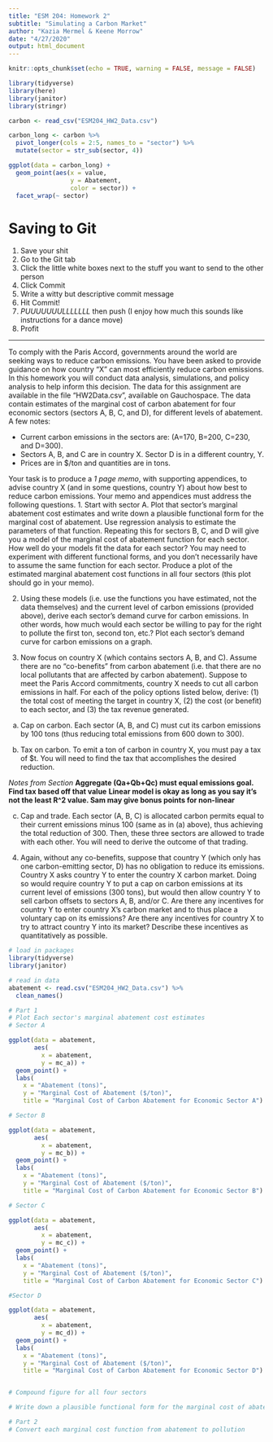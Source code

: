 ```yaml
---
title: "ESM 204: Homework 2"
subtitle: "Simulating a Carbon Market"
author: "Kazia Mermel & Keene Morrow"
date: "4/27/2020"
output: html_document
---
```


```r
knitr::opts_chunk$set(echo = TRUE, warning = FALSE, message = FALSE)

library(tidyverse)
library(here)
library(janitor)
library(stringr)

carbon <- read_csv("ESM204_HW2_Data.csv")

carbon_long <- carbon %>%
  pivot_longer(cols = 2:5, names_to = "sector") %>%
  mutate(sector = str_sub(sector, 4))

ggplot(data = carbon_long) +
  geom_point(aes(x = value,
                 y = Abatement,
                 color = sector)) +
  facet_wrap(~ sector)
```
# Saving to Git
1. Save your shit
2. Go to the Git tab
3. Click the little white boxes next to the stuff you want to send to the other person
4. Click Commit
5. Write a witty but descriptive commit message
6. Hit Commit!
7. *PUUUUUUULLLLLLL* then push (I enjoy how much this sounds like instructions for a dance move)
8. Profit

***

To comply with the Paris Accord, governments around the world are seeking ways to reduce carbon emissions. You have been asked to provide guidance on how country “X” can most efficiently reduce carbon emissions. In this homework you will conduct data analysis, simulations, and policy analysis to help inform this decision. The data for this assignment are available in the file “HW2Data.csv”, available on Gauchospace. The data contain estimates of the marginal cost of carbon abatement for four economic sectors (sectors A, B, C, and D), for different levels of abatement. A few notes:

- Current carbon emissions in the sectors are: (A=170, B=200, C=230, and D=300).
- Sectors A, B, and C are in country X. Sector D is in a different country, Y.
- Prices are in $/ton and quantities are in tons.

Your task is to produce a *1 page memo*, with supporting appendices, to advise country X (and in some questions, country Y) about how best to reduce carbon emissions. Your memo and appendices must address the following questions.
1. Start with sector A. Plot that sector’s marginal abatement cost estimates and write down a plausible functional form for the marginal cost of abatement. Use regression analysis to estimate the parameters of that function. Repeating this for sectors B, C, and D will give you a model of the marginal cost of abatement function for each sector. How well do your models fit the data for each sector? You may need to experiment with different functional forms, and you don’t necessarily have to assume the same function for each sector. Produce a plot of the estimated marginal abatement cost functions in all four sectors (this plot should go in your memo).

2. Using these models (i.e. use the functions you have estimated, not the data themselves) and the current level of carbon emissions (provided above), derive each sector’s demand curve for carbon emissions. In other words, how much would each sector be willing to pay for the right to pollute the first ton, second ton, etc.? Plot each sector’s demand curve for carbon emissions on a graph.

3. Now focus on country X (which contains sectors A, B, and C). Assume there are no “co-benefits” from carbon abatement (i.e. that there are no local pollutants that are affected by carbon abatement). Suppose to meet the Paris Accord commitments, country X needs to cut all carbon emissions in half. For each of the policy options listed below, derive: (1) the total cost of meeting the target in country X, (2) the cost (or benefit) to each sector, and (3) the tax revenue generated.

a. Cap on carbon. Each sector (A, B, and C) must cut its carbon emissions by 100 tons (thus reducing total emissions from 600 down to 300).

b. Tax on carbon. To emit a ton of carbon in country X, you must pay a tax of $t. You will need to find the tax that accomplishes the desired reduction.

*Notes from Section*
**Aggregate (Qa+Qb+Qc) must equal emissions goal. Find tax based off that value** 
**Linear model is okay as long as you say it's not the least R^2 value. Sam may give bonus points for non-linear**

c. Cap and trade. Each sector (A, B, C) is allocated carbon permits equal to their current emissions minus 100 (same as in (a) above), thus achieving the total reduction of 300. Then, these three sectors are allowed to trade with each other. You will need to derive the outcome of that trading.

4. Again, without any co-benefits, suppose that country Y (which only has one carbon-emitting sector, D) has no obligation to reduce its emissions. Country X asks country Y to enter the country X carbon market. Doing so would require country Y to put a cap on carbon emissions at its current level of emissions (300 tons), but would then allow country Y to sell carbon offsets to sectors A, B, and/or C. Are there any incentives for country Y to enter country X’s carbon market and to thus place a voluntary cap on its emissions? Are there any incentives for country X to try to attract country Y into its market? Describe these incentives as quantitatively as possible.

```r
# load in packages
library(tidyverse)
library(janitor)

# read in data
abatement <- read.csv("ESM204_HW2_Data.csv") %>% 
  clean_names()

```



```r
# Part 1
# Plot Each sector's marginal abatement cost estimates
# Sector A

ggplot(data = abatement,
       aes(
         x = abatement,
         y = mc_a)) +
  geom_point() +
  labs(
    x = "Abatement (tons)",
    y = "Marginal Cost of Abatement ($/ton)",
    title = "Marginal Cost of Carbon Abatement for Economic Sector A")

# Sector B

ggplot(data = abatement,
       aes(
         x = abatement,
         y = mc_b)) +
  geom_point() +
  labs(
    x = "Abatement (tons)",
    y = "Marginal Cost of Abatement ($/ton)",
    title = "Marginal Cost of Carbon Abatement for Economic Sector B")

# Sector C

ggplot(data = abatement,
       aes(
         x = abatement,
         y = mc_c)) +
  geom_point() +
  labs(
    x = "Abatement (tons)",
    y = "Marginal Cost of Abatement ($/ton)",
    title = "Marginal Cost of Carbon Abatement for Economic Sector C")

#Sector D

ggplot(data = abatement,
       aes(
         x = abatement,
         y = mc_d)) +
  geom_point() +
  labs(
    x = "Abatement (tons)",
    y = "Marginal Cost of Abatement ($/ton)",
    title = "Marginal Cost of Carbon Abatement for Economic Sector D")


# Compound figure for all four sectors

# Write down a plausible functional form for the marginal cost of abatement
```

```r
# Part 2
# Convert each marginal cost function from abatement to pollution

```

